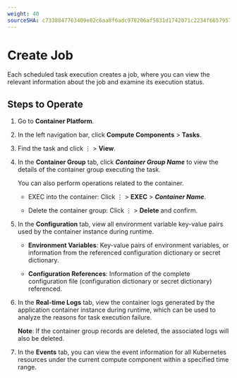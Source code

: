 ```yaml
---
weight: 40
sourceSHA: c7338847763409e02c6aa8f6adc978206af5831d1742071c2234f6657957666f
---
```


# Create Job

Each scheduled task execution creates a job, where you can view the relevant information about the job and examine its execution status.

## Steps to Operate

1. Go to **Container Platform**.

2. In the left navigation bar, click **Compute Components** > **Tasks**.

3. Find the task and click ⋮ > **View**.

4. In the **Container Group** tab, click ***Container Group Name*** to view the details of the container group executing the task.

   You can also perform operations related to the container.

   - EXEC into the container: Click ⋮ > **EXEC** > ***Container Name***.

   - Delete the container group: Click ⋮ > **Delete** and confirm.

5. In the **Configuration** tab, view all environment variable key-value pairs used by the container instance during runtime.

   - **Environment Variables**: Key-value pairs of environment variables, or information from the referenced configuration dictionary or secret dictionary.

   - **Configuration References**: Information of the complete configuration file (configuration dictionary or secret dictionary) referenced.

6. In the **Real-time Logs** tab, view the container logs generated by the application container instance during runtime, which can be used to analyze the reasons for task execution failure.

   **Note**: If the container group records are deleted, the associated logs will also be deleted.

7. In the **Events** tab, you can view the event information for all Kubernetes resources under the current compute component within a specified time range.
